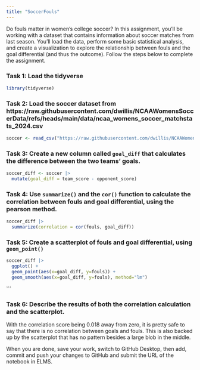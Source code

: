 ```yaml
---
title: "SoccerFouls"
---
```


Do fouls matter in women's college soccer? In this assignment, you'll be working with a dataset that contains information about soccer matches from last season. You'll load the data, perform some basic statistical analysis, and create a visualization to explore the relationship between fouls and the goal differential (and thus the outcome). Follow the steps below to complete the assignment.

### Task 1: Load the tidyverse
```r
library(tidyverse)
```



### Task 2: Load the soccer dataset from https://raw.githubusercontent.com/dwillis/NCAAWomensSoccerData/refs/heads/main/data/ncaa_womens_soccer_matchstats_2024.csv

```r
soccer <- read_csv("https://raw.githubusercontent.com/dwillis/NCAAWomensSoccerData/refs/heads/main/data/ncaa_womens_soccer_matchstats_2024.csv")
```


### Task 3: Create a new column called `goal_diff` that calculates the difference between the two teams' goals.

```r
soccer_diff <- soccer |> 
  mutate(goal_diff = team_score - opponent_score)
```



### Task 4: Use `summarize()` and the `cor()` function to calculate the correlation between fouls and goal differential, using the pearson method.

```r
soccer_diff |> 
  summarize(correlation = cor(fouls, goal_diff))
```




### Task 5: Create a scatterplot of fouls and goal differential, using `geom_point()`

```r
soccer_diff |> 
  ggplot() +
  geom_point(aes(x=goal_diff, y=fouls)) +
  geom_smooth(aes(x=goal_diff, y=fouls), method="lm")

```
```



### Task 6: Describe the results of both the correlation calculation and the scatterplot.

With the correlation score being 0.018 away from zero, it is pretty safe to say that there is no correlation between goals and fouls. This is also backed up by the scatterplot that has no pattern besides a large blob in the middle. 

When you are done, save your work, switch to GitHub Desktop, then add, commit and push your changes to GitHub and submit the URL of the notebook in ELMS.
